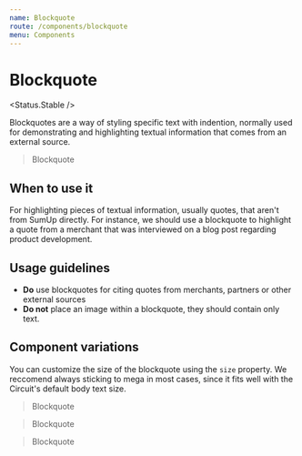 ```yaml
---
name: Blockquote
route: /components/blockquote
menu: Components
---
```



# Blockquote

<Status.Stable />

Blockquotes are a way of styling specific text with indention, normally used for demonstrating and highlighting textual information that comes from an external source.

<Playground>
  <Blockquote>Blockquote</Blockquote>
</Playground>

<Props of={Blockquote} />

## When to use it

For highlighting pieces of textual information, usually quotes, that aren't from SumUp directly.
For instance, we should use a blockquote to highlight a quote from a merchant that was interviewed on a blog post regarding product development.

## Usage guidelines

- **Do** use blockquotes for citing quotes from merchants, partners or other external sources
- **Do not** place an image within a blockquote, they should contain only text.

## Component variations

You can customize the size of the blockquote using the `size` property.
We reccomend always sticking to mega in most cases, since it fits well with the Circuit's default body text size.

<Playground>
  <Fragment>
    <Blockquote size={Blockquote.KILO}>Blockquote</Blockquote>
    <Blockquote size={Blockquote.MEGA}>Blockquote</Blockquote>
    <Blockquote size={Blockquote.GIGA}>Blockquote</Blockquote>
  </Fragment>
</Playground>
